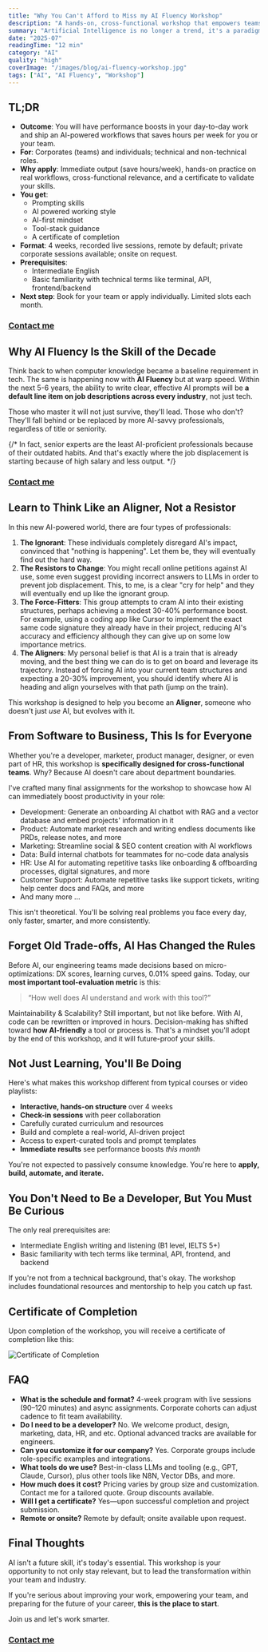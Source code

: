 ```yaml
---
title: "Why You Can't Afford to Miss my AI Fluency Workshop"
description: "A hands-on, cross-functional workshop that empowers teams to master AI and AI Fluency for immediate productivity gains and future-proof skills."
summary: "Artificial Intelligence is no longer a trend, it's a paradigm shift. As organizations around the world scramble to adapt, many professionals are still trying to figure out what AI means for their day-to-day work. The AI Fluency Workshop is our answer to that question.\nIf you're wondering whether this workshop is for you, here's why attending isn't just a good idea, it's absolutely essential."
date: "2025-07"
readingTime: "12 min"
category: "AI"
quality: "high"
coverImage: "/images/blog/ai-fluency-workshop.jpg"
tags: ["AI", "AI Fluency", "Workshop"]
---
```


## TL;DR

- **Outcome**: You will have performance boosts in your day-to-day work and ship an AI-powered workflows that saves hours per week for you or your team.
- **For**: Corporates (teams) and individuals; technical and non-technical roles.
- **Why apply**: Immediate output (save hours/week), hands-on practice on real workflows, cross-functional relevance, and a certificate to validate your skills.
- **You get**:
  - Prompting skills
  - AI powered working style
  - AI-first mindset
  - Tool-stack guidance
  - A certificate of completion
- **Format**: 4 weeks, recorded live sessions, remote by default; private corporate sessions available; onsite on request.
- **Prerequisites**:
  - Intermediate English
  - Basic familiarity with technical terms like terminal, API, frontend/backend
- **Next step**: Book for your team or apply individually. Limited slots each month.

### <div className="flex justify-center"><a href="/contact" className="btn btn-primary btn-lg no-underline">Contact me</a></div>

## Why AI Fluency Is the Skill of the Decade

Think back to when computer knowledge became a baseline requirement in tech. The same is happening now with **AI Fluency** but at warp speed. Within the next 5-6 years, the ability to write clear, effective AI prompts will be **a default line item on job descriptions across every industry**, not just tech.

Those who master it will not just survive, they'll lead. Those who don't? They'll fall behind or be replaced by more AI-savvy professionals, regardless of title or seniority.

{/* In fact, senior experts are the least AI-proficient professionals because of their outdated habits. And that's exactly where the job displacement is starting because of high salary and less output. */}

### <div className="flex justify-center"><a href="/contact" className="btn btn-secondary btn-lg no-underline">Contact me</a></div>

## Learn to Think Like an Aligner, Not a Resistor

In this new AI-powered world, there are four types of professionals:

1. **The Ignorant**: These individuals completely disregard AI's impact, convinced that "nothing is happening". Let them be, they will eventually find out the hard way.
2. **The Resistors to Change**: You might recall online petitions against AI use, some even suggest providing incorrect answers to LLMs in order to prevent job displacement. This, to me, is a clear "cry for help" and they will eventually end up like the ignorant group.
3. **The Force-Fitters**: This group attempts to cram AI into their existing structures, perhaps achieving a modest 30-40% performance boost. For example, using a coding app like Cursor to implement the exact same code signature they already have in their project, reducing AI's accuracy and efficiency although they can give up on some low importance metrics.
4. **The Aligners**: My personal belief is that AI is a train that is already moving, and the best thing we can do is to get on board and leverage its trajectory. Instead of forcing AI into your current team structures and expecting a 20-30% improvement, you should identify where AI is heading and align yourselves with that path (jump on the train).

This workshop is designed to help you become an **Aligner**, someone who doesn't just _use_ AI, but evolves with it.

## From Software to Business, This Is for Everyone

Whether you're a developer, marketer, product manager, designer, or even part of HR, this workshop is **specifically designed for cross-functional teams**. Why? Because AI doesn't care about department boundaries.

I've crafted many final assignments for the workshop to showcase how AI can immediately boost productivity in your role:

- Development: Generate an onboarding AI chatbot with RAG and a vector database and embed projects' information in it
- Product: Automate market research and writing endless documents like PRDs, release notes, and more
- Marketing: Streamline social & SEO content creation with AI workflows
- Data: Build internal chatbots for teammates for no-code data analysis
- HR: Use AI for automating repetitive tasks like onboarding & offboarding processes, digital signatures, and more
- Customer Support: Automate repetitive tasks like support tickets, writing help center docs and FAQs, and more
- And many more …

This isn't theoretical. You'll be solving real problems you face every day, only faster, smarter, and more consistently.

## Forget Old Trade-offs, AI Has Changed the Rules

Before AI, our engineering teams made decisions based on micro-optimizations: DX scores, learning curves, 0.01% speed gains. Today, our **most important tool-evaluation metric** is this:

> “How well does AI understand and work with this tool?”

Maintainability & Scalability? Still important, but not like before. With AI, code can be rewritten or improved in hours. Decision-making has shifted toward **how AI-friendly** a tool or process is. That's a mindset you'll adopt by the end of this workshop, and it will future-proof your skills.

## Not Just Learning, You'll Be Doing

Here's what makes this workshop different from typical courses or video playlists:

- **Interactive, hands-on structure** over 4 weeks
- **Check-in sessions** with peer collaboration
- Carefully curated curriculum and resources
- Build and complete a real-world, AI-driven project
- Access to expert-curated tools and prompt templates
- **Immediate results** see performance boosts _this month_

You're not expected to passively consume knowledge. You're here to **apply, build, automate, and iterate.**

## You Don't Need to Be a Developer, But You Must Be Curious

The only real prerequisites are:

- Intermediate English writing and listening (B1 level, IELTS 5+)
- Basic familiarity with tech terms like terminal, API, frontend, and backend

If you're not from a technical background, that's okay. The workshop includes foundational resources and mentorship to help you catch up fast.

## Certificate of Completion

Upon completion of the workshop, you will receive a certificate of completion like this:

![Certificate of Completion](/images/blog/pe-workshop-certificate.jpg)

## FAQ

- **What is the schedule and format?** 4-week program with live sessions (90–120 minutes) and async assignments. Corporate cohorts can adjust cadence to fit team availability.
- **Do I need to be a developer?** No. We welcome product, design, marketing, data, HR, and etc. Optional advanced tracks are available for engineers.
- **Can you customize it for our company?** Yes. Corporate groups include role-specific examples and integrations.
- **What tools do we use?** Best-in-class LLMs and tooling (e.g., GPT, Claude, Cursor), plus other tools like N8N, Vector DBs, and more.
- **How much does it cost?** Pricing varies by group size and customization. Contact me for a tailored quote. Group discounts available.
- **Will I get a certificate?** Yes—upon successful completion and project submission.
- **Remote or onsite?** Remote by default; onsite available upon request.

## Final Thoughts

AI isn't a future skill, it's today's essential. This workshop is your opportunity to not only stay relevant, but to lead the transformation within your team and industry.

If you're serious about improving your work, empowering your team, and preparing for the future of your career, **this is the place to start**.

Join us and let's work smarter.

### <div className="flex justify-center"><a href="/contact" className="btn btn-primary btn-lg no-underline">Contact me</a></div>

